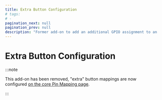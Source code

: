 ```yaml
---
title: Extra Button Configuration
# tags:
# -
pagination_next: null
pagination_prev: null
description: "Former add-on to add an additional GPIO assignment to an input, now possible without an addon"
---
```


# Extra Button Configuration

:::note

This add-on has been removed, "extra" button mappings are now configured [on the core Pin Mapping page](../web-configurator/menu-pages/pin-mapping).

:::

